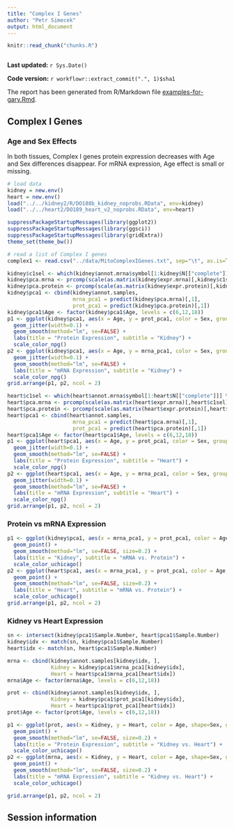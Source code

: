 ```yaml
---
title: "Complex I Genes"
author: "Petr Simecek"
output: html_document
---
```


```r
knitr::read_chunk("chunks.R")
```

```r
```

**Last updated:** `r Sys.Date()`

**Code version:** `r workflowr::extract_commit(".", 1)$sha1`

The report has been generated from R/Markdown file [examples-for-gary.Rmd](https://github.com/simecek/TheAgingProteome/blob/master/analysis/examples-for-gary.Rmd).

## Complex I Genes

### Age and Sex Effects 

In both tissues, Complex I genes protein expression decreases with Age and Sex differences disappear. For mRNA expression, Age effect is small or missing.

```r
# load data
kidney = new.env()
heart = new.env()
load("../../kidney2/R/DO188b_kidney_noprobs.RData", env=kidney)
load("../../heart2/DO189_heart_v2_noprobs.RData", env=heart)

suppressPackageStartupMessages(library(ggplot2))
suppressPackageStartupMessages(library(ggsci))
suppressPackageStartupMessages(library(gridExtra))
theme_set(theme_bw())

# read a list of Complex I genes
complex1 <- read.csv("../data/MitoComplexIGenes.txt", sep="\t", as.is=TRUE)

kidney$c1sel <- which(kidney$annot.mrna$symbol[1:kidney$N[["complete"]]] %in% complex1$Symbol)
kidney$pca.mrna <- prcomp(scale(as.matrix(kidney$expr.mrna)[,kidney$c1sel]))
kidney$pca.protein <- prcomp(scale(as.matrix(kidney$expr.protein)[,kidney$c1sel]))
kidney$pca1 <- cbind(kidney$annot.samples, 
                     mrna_pca1 = predict(kidney$pca.mrna)[,1],
                     prot_pca1 = predict(kidney$pca.protein)[,1])
kidney$pca1$Age <- factor(kidney$pca1$Age, levels = c(6,12,18))
p1 <- ggplot(kidney$pca1, aes(x = Age, y = prot_pca1, color = Sex, group=Sex)) +
  geom_jitter(width=0.1) +
  geom_smooth(method="lm", se=FALSE) +
  labs(title = "Protein Expression", subtitle = "Kidney") +
  scale_color_npg()
p2 <- ggplot(kidney$pca1, aes(x = Age, y = mrna_pca1, color = Sex, group=Sex)) +
  geom_jitter(width=0.1) +
  geom_smooth(method="lm", se=FALSE) +
  labs(title = "mRNA Expression", subtitle = "Kidney") +
  scale_color_npg()
grid.arrange(p1, p2, ncol = 2)
```

```r
heart$c1sel <- which(heart$annot.mrna$symbol[1:heart$N[["complete"]]] %in% complex1$Symbol)
heart$pca.mrna <- prcomp(scale(as.matrix(heart$expr.mrna)[,heart$c1sel]))
heart$pca.protein <- prcomp(scale(as.matrix(heart$expr.protein)[,heart$c1sel]))
heart$pca1 <- cbind(heart$annot.samples, 
                     mrna_pca1 = predict(heart$pca.mrna)[,1],
                     prot_pca1 = predict(heart$pca.protein)[,1])
heart$pca1$Age <- factor(heart$pca1$Age, levels = c(6,12,18))
p1 <- ggplot(heart$pca1, aes(x = Age, y = prot_pca1, color = Sex, group=Sex)) +
  geom_jitter(width=0.1) +
  geom_smooth(method="lm", se=FALSE) +
  labs(title = "Protein Expression", subtitle = "Heart") +
  scale_color_npg()
p2 <- ggplot(heart$pca1, aes(x = Age, y = mrna_pca1, color = Sex, group=Sex)) +
  geom_jitter(width=0.1) +
  geom_smooth(method="lm", se=FALSE) +
  labs(title = "mRNA Expression", subtitle = "Heart") +
  scale_color_npg()
grid.arrange(p1, p2, ncol = 2)
```

### Protein vs mRNA Expression
```r
p1 <- ggplot(kidney$pca1, aes(x = mrna_pca1, y = prot_pca1, color = Age, shape=Sex, group=Age)) +
  geom_point() +
  geom_smooth(method="lm", se=FALSE, size=0.2) +
  labs(title = "Kidney", subtitle = "mRNA vs. Protein") +
  scale_color_uchicago()
p2 <- ggplot(heart$pca1, aes(x = mrna_pca1, y = prot_pca1, color = Age, shape=Sex, group=Age)) +
  geom_point() +
  geom_smooth(method="lm", se=FALSE, size=0.2) +
  labs(title = "Heart", subtitle = "mRNA vs. Protein") +
  scale_color_uchicago()
grid.arrange(p1, p2, ncol = 2)
```

### Kidney vs Heart Expression
```r
sn <- intersect(kidney$pca1$Sample.Number, heart$pca1$Sample.Number)
kidney$idx <- match(sn, kidney$pca1$Sample.Number)
heart$idx <- match(sn, heart$pca1$Sample.Number)

mrna <- cbind(kidney$annot.samples[kidney$idx, ], 
              Kidney = kidney$pca1$mrna_pca1[kidney$idx],
              Heart = heart$pca1$mrna_pca1[heart$idx])
mrna$Age <- factor(mrna$Age, levels = c(6,12,18))

prot <- cbind(kidney$annot.samples[kidney$idx, ], 
              Kidney = kidney$pca1$prot_pca1[kidney$idx],
              Heart = heart$pca1$prot_pca1[heart$idx])
prot$Age <- factor(prot$Age, levels = c(6,12,18))

p1 <- ggplot(prot, aes(x = Kidney, y = Heart, color = Age, shape=Sex, group=Age)) +
  geom_point() +
  geom_smooth(method="lm", se=FALSE, size=0.2) +
  labs(title = "Protein Expression", subtitle = "Kidney vs. Heart") +
  scale_color_uchicago()
p2 <- ggplot(mrna, aes(x = Kidney, y = Heart, color = Age, shape=Sex, group=Age)) +
  geom_point() +
  geom_smooth(method="lm", se=FALSE, size=0.2) +
  labs(title = "mRNA Expression", subtitle = "Kidney vs. Heart") +
  scale_color_uchicago()

grid.arrange(p1, p2, ncol = 2)
```


## Session information

<!-- Insert the session information into the document -->
```r
```
